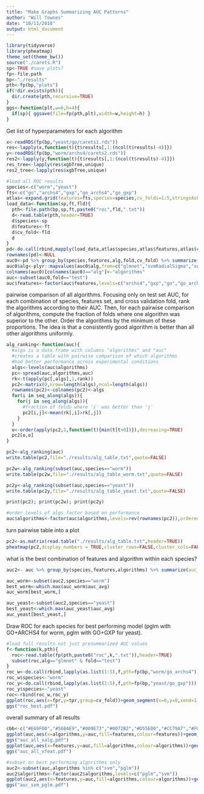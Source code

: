 ```yaml
---
title: "Make Graphs Summarizing AUC Patterns"
author: "Will Townes"
date: "10/11/2018"
output: html_document
---
```


```r
library(tidyverse)
library(pheatmap)
theme_set(theme_bw())
source("./carets.R")
sp<-TRUE #save plots?
fp<-file.path
bp<-"./results"
pth<-fp(bp,"plots")
if(!dir.exists(pth)){
  dir.create(pth,recursive=TRUE)
}
ggs<-function(plt,w=6,h=4){
  if(sp){ ggsave(file=fp(pth,plt),width=w,height=h) }
}
```

Get list of hyperparameters for each algorithm

```r
x<-readRDS(fp(bp,"yeast/go/carets1.rds"))
res<-lapply(x,function(t){t$results[,1:(ncol(t$results)-4)]})
y<-readRDS(fp(bp,"worm/archs4/carets2.rds"))
res2<-lapply(y,function(t){t$results[,1:(ncol(t$results)-4)]})
res_tree<-lapply(res$xgbTree,unique)
res2_tree<-lapply(res$xgbTree,unique)
```

```r
#load all ROC results
species<-c("worm","yeast")
fts<-c("go","archs4","gxp","go_archs4","go_gxp")
atlas<-expand.grid(features=fts,species=species,cv_folds=1:5,stringsAsFactors=FALSE)
load_data<-function(sp,ft,fld){
  pth<-file.path(bp,sp,ft,paste0("roc",fld,".txt"))
  d<-read.table(pth,header=TRUE)
  d$species<-sp
  d$features<-ft
  d$cv_fold<-fld
  d
}
pd<-do.call(rbind,mapply(load_data,atlas$species,atlas$features,atlas$cv_folds,SIMPLIFY=FALSE))
rownames(pd)<-NULL
auc0<-pd %>% group_by(species,features,alg,fold,cv_fold) %>% summarize(auc=roc2auc(fpr,tpr))
auc0$alg<-plyr::mapvalues(auc0$alg,from=c("glmnet","svmRadialSigma","xgbTree","naive_bayes","kknn"),to=c("pglm","svm","xgb","nb","knn"))
colnames(auc0)[colnames(auc0)=="alg"]<-"algorithms"
auc<-subset(auc0,fold=="test")
auc$features<-factor(auc$features,levels=c("archs4","gxp","go","go_archs4","go_gxp"),ordered=TRUE)
```

pairwise comparison of all algorithms. Focusing only on test set AUC, for each combination of species, features set, and cross validation fold, rank the algorithms according to their AUC. Then, for each pairwise comparison of algorithms, compute the fraction of folds where one algorithm was superior to the other. Order the algorithms by the minimum of these proportions. The idea is that a consistently good algorithm is better than all other algorithms uniformly.

```r
alg_ranking<-function(auc){
  #algs is a data frame with columns "algorithms" and "auc"
  #creates a table with pairwise comparison of which algorithms
  #had better performance across experimental conditions
  algs<-levels(auc$algorithms)
  pc<-spread(auc,algorithms,auc)
  rk<-t(apply(pc[,algs],1,rank))
  pc2<-matrix(0,nrow=length(algs),ncol=length(algs))
  rownames(pc2)<-colnames(pc2)<-algs
  for(i in seq_along(algs)){
    for(j in seq_along(algs)){
      #fraction of folds where 'i' was better than 'j'
      pc2[i,j]<-mean(rk[,i]>rk[,j])
    }
  }
  o<-order(apply(pc2,1,function(t){min(t[t>0])}),decreasing=TRUE)
  pc2[o,o]
}

pc2<-alg_ranking(auc)
write.table(pc2,file="./results/alg_table.txt",quote=FALSE)

pc2w<-alg_ranking(subset(auc,species=="worm"))  
write.table(pc2w,file="./results/alg_table_worm.txt",quote=FALSE)

pc2y<-alg_ranking(subset(auc,species=="yeast"))  
write.table(pc2y,file="./results/alg_table_yeast.txt",quote=FALSE)

print(pc2); print(pc2w); print(pc2y)

#order levels of algs factor based on performance
auc$algorithms<-factor(auc$algorithms,levels=rev(rownames(pc2)),ordered=TRUE)
```

turn pairwise table into a plot

```r
pc2<-as.matrix(read.table("./results/alg_table.txt",header=TRUE))
pheatmap(pc2,display_numbers = TRUE,cluster_rows=FALSE,cluster_cols=FALSE,color = colorRampPalette(c('white','orange'))(100),fontsize = 20,angle_col=0,legend=FALSE,filename="./results/plots/alg_table_heatmap.pdf")
```

what is the best combination of features and algorithm within each species?

```r
auc2<- auc %>% group_by(species,features,algorithms) %>% summarize(auc_lo=min(auc),auc_avg=mean(auc),auc_hi=max(auc))

auc_worm<-subset(auc2,species=="worm")
best_worm<-which.max(auc_worm$auc_avg)
auc_worm[best_worm,]

auc_yeast<-subset(auc2,species=="yeast")
best_yeast<-which.max(auc_yeast$auc_avg)
auc_yeast[best_yeast,]
```

Draw ROC for each species for best performing model (pglm with GO+ARCHS4 for worm, pglm with GO+GXP for yeast).

```r
#load full results not just presummarized AUC values
f<-function(k,pth){
  roc<-read.table(fp(pth,paste0("roc",k,".txt")),header=TRUE)
  subset(roc,alg=="glmnet" & fold=="test")
}
roc_w<-do.call(rbind,lapply(as.list(1:5),f,pth=fp(bp,"worm/go_archs4")))
roc_w$species<-"worm"
roc_y<-do.call(rbind,lapply(as.list(1:5),f,pth=fp(bp,"yeast/go_gxp")))
roc_y$species<-"yeast"
roc<-rbind(roc_w,roc_y)
ggplot(roc,aes(x=fpr,y=tpr,group=cv_fold))+geom_segment(x=0,y=0,xend=1,yend=1,linetype="dotted",colour="gray",size=.5)+geom_line()+xlab("false positive rate")+ylab("true positive rate")+facet_wrap(~species)
ggs("roc_best.pdf")
```

overall summary of all results

```r
cbb<-c("#E69F00","#56B4E9","#009E73","#0072B2","#D55E00","#CC79A7","#F0E442","#000000")
ggplot(auc,aes(x=algorithms,y=auc,fill=features,colour=features))+geom_boxplot()+facet_wrap(~species)+scale_fill_manual(values=cbb)+scale_colour_manual(values=cbb)+ylab("area under ROC")#+theme(axis.text.x=element_text(angle = 30, hjust = 1))
ggs("auc_all_xalg.pdf")
ggplot(auc,aes(x=features,y=auc,fill=algorithms,colour=algorithms))+geom_boxplot()+facet_wrap(~species)+scale_fill_manual(values=cbb)+scale_colour_manual(values=cbb)+ylab("area under ROC")+theme(axis.text.x=element_text(angle = 30, hjust = 1))
ggs("auc_all_xfeat.pdf")

#subset on best performing algorithms only
auc2<-subset(auc,algorithms %in% c("svm","pglm"))
auc2$algorithms<-factor(auc2$algorithms,levels=c("pglm","svm"))
ggplot(auc2,aes(x=features,y=auc,fill=algorithms,colour=algorithms))+geom_boxplot()+facet_wrap(~species)+scale_fill_manual(values=cbb[5:4])+scale_colour_manual(values=cbb[5:4])+ylab("area under ROC")+theme(axis.text.x=element_text(angle = 30, hjust = 1),legend.position="top")
ggs("auc_svm_pglm.pdf")
```
